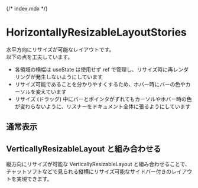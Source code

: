 {/* index.mdx */}




<Meta of={HorizontallyResizableLayoutStories} />

# HorizontallyResizableLayoutStories

水平方向にリサイズが可能なレイアウトです。 <br />
以下の点を工夫しています。

- 各領域の横幅は useState は使用せず ref で管理し、リサイズ時に再レンダリングが発生しないようにしています
- リサイズ可能であることを分かりやすくするため、ホバー時にバーの色やカーソルを変えています
- リサイズ (ドラッグ) 中にバーとポインタがずれてもカーソルやホバー時の色が変わらないように、リスナーをドキュメント全体に張るようにしています

## 通常表示

<Canvas of={HorizontallyResizableLayoutStories.Default} />

## VerticallyResizableLayout と組み合わせる

縦方向にリサイズが可能な VerticallyResizableLayout と組み合わせることで、チャットソフトなどで見られる縦横にリサイズ可能なサイドバー付きのレイアウトを実現できます。

<Canvas of={HorizontallyResizableLayoutStories.WithVerticallyResizableSidebar} />
